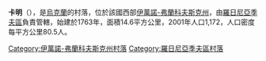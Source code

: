 {{coord|48|55|32|N|24|15|44|E|scale:30000|display=title}}

'''卡明'''（{{lang-uk|Камінь}}），是[[烏克蘭|烏克蘭]]的村落，位於該國西部[[伊萬諾-弗蘭科夫斯克州|伊萬諾-弗蘭科夫斯克州]]，由[[羅日尼亞季夫區|羅日尼亞季夫區]]負責管轄，始建於1763年，面積14.6平方公里，2001年人口1,172，人口密度每平方公里80.5人。

{{DEFAULTSORT:Камінь}}
[[Category:伊萬諾-弗蘭科夫斯克州村落|Category:伊萬諾-弗蘭科夫斯克州村落]]
[[Category:羅日尼亞季夫區村落|Category:羅日尼亞季夫區村落]]


{{IvanoFrankivsk-geo-stub}}